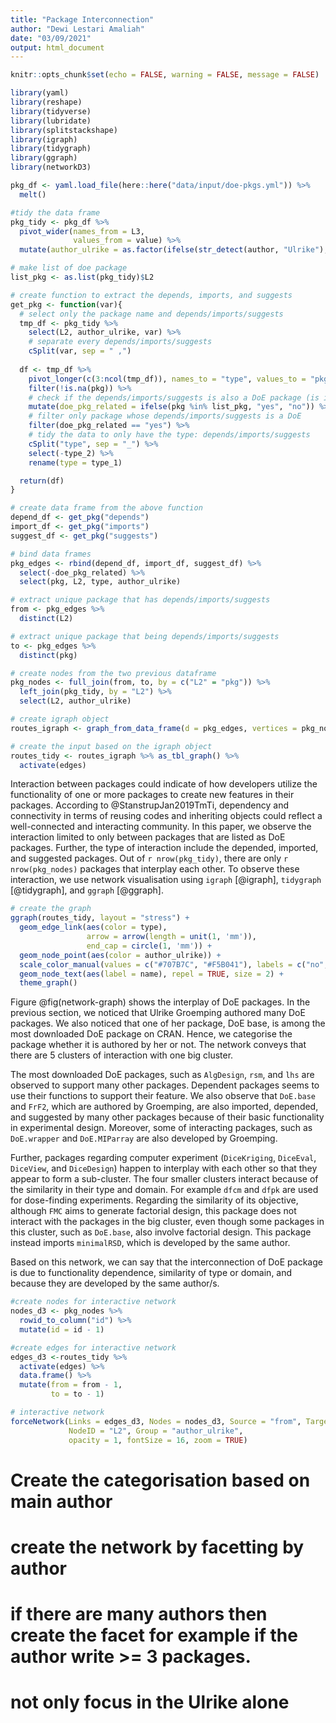 ```yaml
---
title: "Package Interconnection"
author: "Dewi Lestari Amaliah"
date: "03/09/2021"
output: html_document
---
```


```r
knitr::opts_chunk$set(echo = FALSE, warning = FALSE, message = FALSE)

library(yaml)
library(reshape)
library(tidyverse)
library(lubridate)
library(splitstackshape)
library(igraph)
library(tidygraph)
library(ggraph)
library(networkD3)
```


```r
pkg_df <- yaml.load_file(here::here("data/input/doe-pkgs.yml")) %>%
  melt()

#tidy the data frame
pkg_tidy <- pkg_df %>%
  pivot_wider(names_from = L3,
              values_from = value) %>%
  mutate(author_ulrike = as.factor(ifelse(str_detect(author, "Ulrike"), 1, 0)))

# make list of doe package 
list_pkg <- as.list(pkg_tidy)$L2

# create function to extract the depends, imports, and suggests 
get_pkg <- function(var){
  # select only the package name and depends/imports/suggests
  tmp_df <- pkg_tidy %>%
    select(L2, author_ulrike, var) %>%
    # separate every depends/imports/suggests
    cSplit(var, sep = " ,") 
  
  df <- tmp_df %>%
    pivot_longer(c(3:ncol(tmp_df)), names_to = "type", values_to = "pkg") %>%
    filter(!is.na(pkg)) %>%
    # check if the depends/imports/suggests is also a DoE package (is in list_pkg)
    mutate(doe_pkg_related = ifelse(pkg %in% list_pkg, "yes", "no")) %>%
    # filter only package whose depends/imports/suggests is a DoE
    filter(doe_pkg_related == "yes") %>%
    # tidy the data to only have the type: depends/imports/suggests
    cSplit("type", sep = "_") %>%
    select(-type_2) %>%
    rename(type = type_1)

  return(df)
}

# create data frame from the above function
depend_df <- get_pkg("depends")
import_df <- get_pkg("imports")
suggest_df <- get_pkg("suggests")

# bind data frames
pkg_edges <- rbind(depend_df, import_df, suggest_df) %>%
  select(-doe_pkg_related) %>%
  select(pkg, L2, type, author_ulrike)

# extract unique package that has depends/imports/suggests
from <- pkg_edges %>%
  distinct(L2)

# extract unique package that being depends/imports/suggests
to <- pkg_edges %>%
  distinct(pkg)

# create nodes from the two previous dataframe
pkg_nodes <- full_join(from, to, by = c("L2" = "pkg")) %>%
  left_join(pkg_tidy, by = "L2") %>%
  select(L2, author_ulrike)

# create igraph object
routes_igraph <- graph_from_data_frame(d = pkg_edges, vertices = pkg_nodes, directed = TRUE)

# create the input based on the igraph object
routes_tidy <- routes_igraph %>% as_tbl_graph() %>%
  activate(edges)
```

Interaction between packages could indicate of how developers utilize the functionality of one or more packages to create new features in their packages. According to @StanstrupJan2019TmTi, dependency and connectivity in terms of reusing codes and inheriting objects could reflect a well-connected and interacting community. In this paper, we observe the interaction limited to only between packages that are listed as DoE packages. Further, the type of interaction include the depended, imported, and suggested packages. Out of `r nrow(pkg_tidy)`, there are only `r nrow(pkg_nodes)` packages that interplay each other. To observe these interaction, we use network visualisation using `igraph` [@igraph], `tidygraph` [@tidygraph], and `ggraph` [@ggraph]. 


```r
# create the graph
ggraph(routes_tidy, layout = "stress") + 
  geom_edge_link(aes(color = type),
                 arrow = arrow(length = unit(1, 'mm')), 
                 end_cap = circle(1, 'mm')) + 
  geom_node_point(aes(color = author_ulrike)) + 
  scale_color_manual(values = c("#707B7C", "#F5B041"), labels = c("no", "yes")) +
  geom_node_text(aes(label = name), repel = TRUE, size = 2) +
  theme_graph()
```
Figure \@fig(network-graph) shows the interplay of DoE packages. In the previous section, we noticed that  Ulrike Groemping authored many DoE packages. We also noticed that one of her package, DoE base, is among the most downloaded DoE package on CRAN. Hence, we categorise the package whether it is authored by her or not. The network conveys that there are 5 clusters of interaction with one big cluster. 

The most downloaded DoE packages, such as `AlgDesign`, `rsm`, and `lhs` are observed to support many other packages. Dependent packages seems to use their functions to support their feature. We also observe that  `DoE.base` and `FrF2`, which are authored by Groemping, are also imported, depended, and suggested by many other packages because of their basic functionality in experimental design. Moreover, some of interacting packages, such as `DoE.wrapper` and `DoE.MIParray` are also developed by Groemping. 

Further, packages regarding computer experiment (`DiceKriging`, `DiceEval`, `DiceView`, and `DiceDesign`) happen to interplay with each other so that they appear to form a sub-cluster. The four smaller clusters interact because of the similarity in their type and domain. For example `dfcm` and `dfpk` are used for dose-finding experiments. Regarding the similarity of its objective, although `FMC` aims to generate factorial design, this package does not interact with the packages in the big cluster, even though some packages in this cluster, such as `DoE.base`, also involve factorial design. This package instead imports `minimalRSD`, which is developed by the same author. 

Based on this network, we can say that the interconnection of DoE package is due to functionality dependence, similarity of type or domain, and because they are developed by the same author/s. 


```r
#create nodes for interactive network
nodes_d3 <- pkg_nodes %>%
  rowid_to_column("id") %>%
  mutate(id = id - 1)

#create edges for interactive network
edges_d3 <-routes_tidy %>%
  activate(edges) %>%
  data.frame() %>%
  mutate(from = from - 1,
         to = to - 1)

# interactive network
forceNetwork(Links = edges_d3, Nodes = nodes_d3, Source = "from", Target = "to", 
             NodeID = "L2", Group = "author_ulrike", 
             opacity = 1, fontSize = 16, zoom = TRUE)
```

# Create the categorisation based on main author 
# create the network by facetting by author 
# if there are many authors then create the facet for example if the author write >= 3 packages. 
# not only focus in the Ulrike alone 
